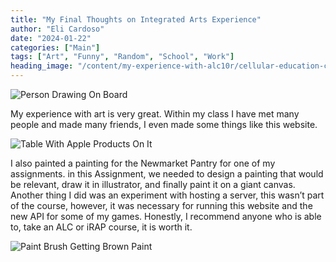 ```yaml
---
title: "My Final Thoughts on Integrated Arts Experience"
author: "Eli Cardoso"
date: "2024-01-22"
categories: ["Main"]
tags: ["Art", "Funny", "Random", "School", "Work"]
heading_image: "/content/my-experience-with-alc10r/cellular-education-classroom-159844.webp"
---
```


![Person Drawing On Board](/content/my-experience-with-alc10r/cellular-education-classroom-159844.webp)

My experience with art is very great. Within my class I have met many people and made many friends, I even made some things like this website.

![Table With Apple Products On It](/content/my-experience-with-alc10r/macbook-apple-imac-computer-39284.webp)

I also painted a painting for the Newmarket Pantry for one of my assignments. in this Assignment, we needed to design a painting that would be relevant, draw it in illustrator, and finally paint it on a giant canvas. Another thing I did was an experiment with hosting a server, this wasn’t part of the course, however, it was necessary for running this website and the new API for some of my games. Honestly, I recommend anyone who is able to, take an ALC or iRAP course, it is worth it.

![Paint Brush Getting Brown Paint](/content/my-experience-with-alc10r/pexels-photo-102127-1.webp)